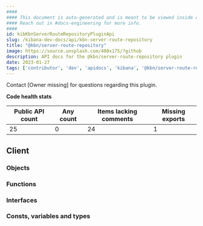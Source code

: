 ```yaml
---
####
#### This document is auto-generated and is meant to be viewed inside our experimental, new docs system.
#### Reach out in #docs-engineering for more info.
####
id: kibKbnServerRouteRepositoryPluginApi
slug: /kibana-dev-docs/api/kbn-server-route-repository
title: "@kbn/server-route-repository"
image: https://source.unsplash.com/400x175/?github
description: API docs for the @kbn/server-route-repository plugin
date: 2023-01-27
tags: ['contributor', 'dev', 'apidocs', 'kibana', '@kbn/server-route-repository']
---
```




Contact [Owner missing] for questions regarding this plugin.

**Code health stats**

| Public API count  | Any count | Items lacking comments | Missing exports |
|-------------------|-----------|------------------------|-----------------|
| 25 | 0 | 24 | 1 |

## Client

### Objects
<DocDefinitionList data={kbnServerRouteRepositoryObj.client.objects}/>

### Functions
<DocDefinitionList data={kbnServerRouteRepositoryObj.client.functions}/>

### Interfaces
<DocDefinitionList data={kbnServerRouteRepositoryObj.client.interfaces}/>

### Consts, variables and types
<DocDefinitionList data={kbnServerRouteRepositoryObj.client.misc}/>

